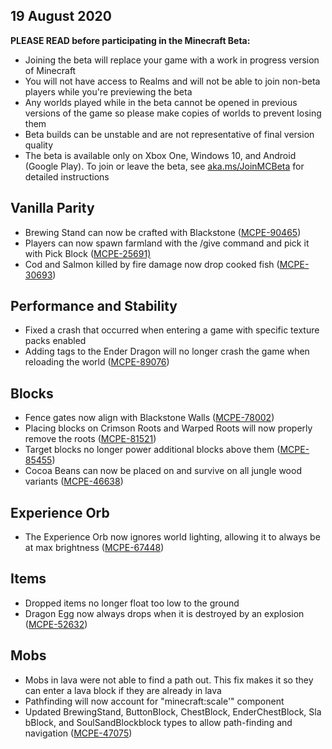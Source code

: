 ## **19 August 2020**

**PLEASE READ before participating in the Minecraft Beta:**

-   Joining the beta will replace your game with a work in progress version of Minecraft
-   You will not have access to Realms and will not be able to join non-beta players while you're previewing the beta
-   Any worlds played while in the beta cannot be opened in previous versions of the game so please make copies of worlds to prevent losing them
-   Beta builds can be unstable and are not representative of final version quality
-   The beta is available only on Xbox One, Windows 10, and Android (Google Play). To join or leave the beta, see [aka.ms/JoinMCBeta](https://aka.ms/JoinMCBeta) for detailed instructions

## **Vanilla Parity**

-   Brewing Stand can now be crafted with Blackstone ([MCPE-90465](https://bugs.mojang.com/browse/MCPE-90465))
-   Players can now spawn farmland with the /give command and pick it with Pick Block ([MCPE-25691)](https://bugs.mojang.com/browse/MCPE-25691)
-   Cod and Salmon killed by fire damage now drop cooked fish ([MCPE-30693](https://bugs.mojang.com/browse/MCPE-30693)) 

## **Performance and Stability**

-   Fixed a crash that occurred when entering a game with specific texture packs enabled 
-   Adding tags to the Ender Dragon will no longer crash the game when reloading the world ([MCPE-89076](https://bugs.mojang.com/browse/MCPE-89076)) 

## **Blocks**

-   Fence gates now align with Blackstone Walls ([MCPE-78002](https://bugs.mojang.com/browse/MCPE-78002)) 
-   Placing blocks on Crimson Roots and Warped Roots will now properly remove the roots ([MCPE-81521](https://bugs.mojang.com/browse/MCPE-81521)) 
-   Target blocks no longer power additional blocks above them ([MCPE-85455](https://bugs.mojang.com/browse/MCPE-85455)) 
-   Cocoa Beans can now be placed on and survive on all jungle wood variants ([MCPE-46638](https://bugs.mojang.com/browse/MCPE-46638)) 

## **Experience Orb**

-   The Experience Orb now ignores world lighting, allowing it to always be at max brightness ([MCPE-67448](https://bugs.mojang.com/browse/MCPE-67448)) 

## **Items**

-   Dropped items no longer float too low to the ground 
-   Dragon Egg now always drops when it is destroyed by an explosion ([MCPE-52632](https://bugs.mojang.com/browse/MCPE-52632)) 

## **Mobs**

-   Mobs in lava were not able to find a path out. This fix makes it so they can enter a lava block if they are already in lava 
-   Pathfinding will now account for "minecraft:scale'" component 
-   Updated BrewingStand, ButtonBlock, ChestBlock, EnderChestBlock, SlabBlock, and SoulSandBlockblock types to allow path-finding and navigation ([MCPE-47075](https://bugs.mojang.com/browse/MCPE-47075)) 

